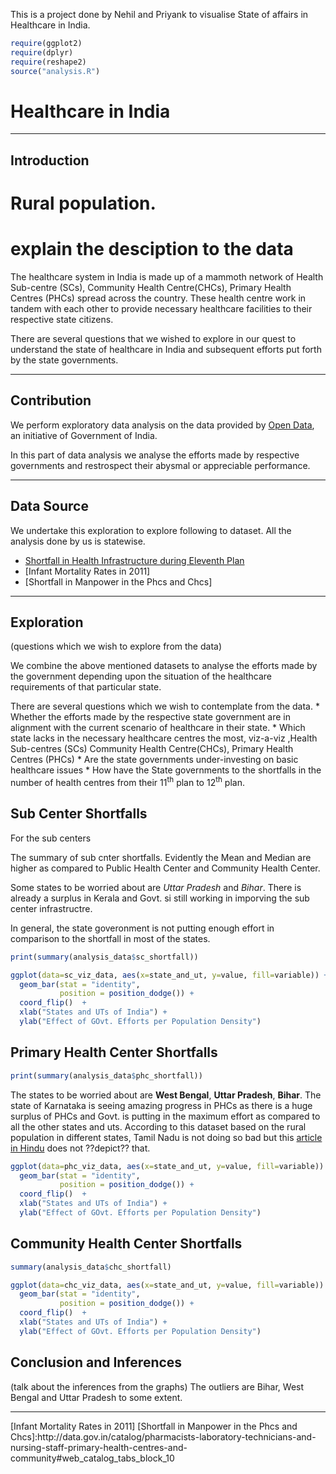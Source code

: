 
This is a project done by Nehil and Priyank to visualise State of affairs in Healthcare in India.
```r
require(ggplot2)
require(dplyr)
require(reshape2)
source("analysis.R")
```


Healthcare in India
===========================
----------------------------

Introduction
------------

# Rural population.
# explain the desciption to the data


The healthcare system in India is made up of a mammoth network of Health Sub-centre (SCs), Community Health Centre(CHCs), Primary Health Centres (PHCs) spread across the country. These health centre work in tandem with each other to provide necessary healthcare facilities to their respective state citizens. 

There are several questions that we wished to explore in our quest to understand the state of healthcare in India and subsequent efforts put forth by the state governments.



----------------------------------------------

Contribution
------------
We perform exploratory data analysis on the data provided by [Open Data], an initiative of  Government of India. 

In this part of data analysis we analyse the efforts made by respective governments and restrospect their abysmal or appreciable performance. 

--------------------------------------------

Data Source
------------

We undertake this exploration to explore following to dataset. All the analysis done by us is statewise.

* [Shortfall in Health Infrastructure during Eleventh Plan]
* [Infant Mortality Rates in 2011]
* [Shortfall in Manpower in the Phcs and Chcs]

--------------------------------------------------------


Exploration
-----------
(questions which we wish to explore from the data)

We combine the above mentioned datasets to analyse the efforts made by the government depending upon the situation of the healthcare requirements of that particular state.

There are several questions which we wish to contemplate from the data.
* Whether the efforts made by the respective state government are in alignment with the current scenario of healthcare in their state.
* Which state lacks in the necessary healthcare centres the most, viz-a-viz ,Health Sub-centres (SCs) Community Health Centre(CHCs), Primary Health Centres (PHCs)
* Are the state governments under-investing on basic healthcare issues 
* How have the State governments to the shortfalls in the number of health centres from their 11<sup>th</sup> plan to 12<sup>th</sup> plan.




Sub Center Shortfalls
----------------------

For the sub centers


The summary of sub cnter shortfalls. 
Evidently the Mean and Median are higher as compared to Public Health Center and Community Health Center.

Some states to be worried about are *Uttar Pradesh* and *Bihar*. There is already a surplus in Kerala and Govt. si still working in imporving the sub center infrastructre.

In general, the state goveronment is not putting enough effort in comparison to the shortfall in most of the states. 


```r
print(summary(analysis_data$sc_shortfall))

```


```r
ggplot(data=sc_viz_data, aes(x=state_and_ut, y=value, fill=variable)) +
  geom_bar(stat = "identity",
           position = position_dodge()) +
  coord_flip()  +
  xlab("States and UTs of India") +
  ylab("Effect of GOvt. Efforts per Population Density") 
```



Primary Health Center Shortfalls
----------------------
```r

print(summary(analysis_data$phc_shortfall))
```


The states to be worried about are **West Bengal**, **Uttar Pradesh**, **Bihar**. The state of Karnataka is seeing amazing progress in PHCs as there is a huge surplus of PHCs and Govt. is putting in the maximum effort as compared to all the other states and uts. According to this dataset based on the rural population in different states, Tamil Nadu is not doing so bad but this [article in Hindu](http://www.thehindu.com/todays-paper/tp-features/tp-downtown/article2309749.ece?css=print) does not ??depict?? that. 

```r
ggplot(data=phc_viz_data, aes(x=state_and_ut, y=value, fill=variable)) +
  geom_bar(stat = "identity",
           position = position_dodge()) +
  coord_flip()  +
  xlab("States and UTs of India") +
  ylab("Effect of GOvt. Efforts per Population Density") 
```


Community Health Center Shortfalls
----------------------
```r

summary(analysis_data$chc_shortfall)
```



```r
ggplot(data=chc_viz_data, aes(x=state_and_ut, y=value, fill=variable)) +
  geom_bar(stat = "identity",
           position = position_dodge()) +
  coord_flip()  + 
  xlab("States and UTs of India") +
  ylab("Effect of GOvt. Efforts per Population Density") 
```








Conclusion and Inferences
-------------------------

(talk about the inferences from the graphs)
The outliers are Bihar, West Bengal and Uttar Pradesh to some extent. 

-------------------------------



[open data]:http://data.gov.in/
[Shortfall in Health Infrastructure during Eleventh Plan]:http://data.gov.in/catalog/shortfall-health-infrastructure-during-eleventh-plan#web_catalog_tabs_block_10
[Infant Mortality Rates in 2011]
[Shortfall in Manpower in the Phcs and Chcs]:http://data.gov.in/catalog/pharmacists-laboratory-technicians-and-nursing-staff-primary-health-centres-and-community#web_catalog_tabs_block_10